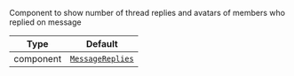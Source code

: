 Component to show number of thread replies and avatars of members who replied on message

| Type | Default |
| - | - |
| component | [`MessageReplies`](../../../ui-components/message_replies.mdx) |

